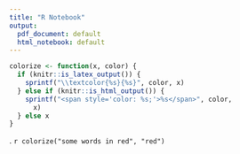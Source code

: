 ```yaml
---
title: "R Notebook"
output:
  pdf_document: default
  html_notebook: default
---
```


```r
colorize <- function(x, color) {
  if (knitr::is_latex_output()) {
    sprintf("\\textcolor{%s}{%s}", color, x)
  } else if (knitr::is_html_output()) {
    sprintf("<span style='color: %s;'>%s</span>", color, 
      x)
  } else x
}
```


. `r colorize("some words in red", "red")` 

